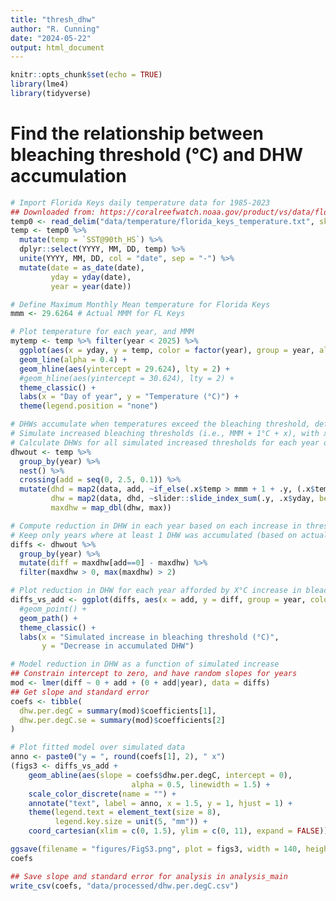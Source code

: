 ```yaml
---
title: "thresh_dhw"
author: "R. Cunning"
date: "2024-05-22"
output: html_document
---
```


```r
knitr::opts_chunk$set(echo = TRUE)
library(lme4)
library(tidyverse)
```

# Find the relationship between bleaching threshold (°C) and DHW accumulation

```r
# Import Florida Keys daily temperature data for 1985-2023
## Downloaded from: https://coralreefwatch.noaa.gov/product/vs/data/florida_keys.txt
temp0 <- read_delim("data/temperature/florida_keys_temperature.txt", skip = 20, trim_ws = TRUE)
temp <- temp0 %>%
  mutate(temp = `SST@90th_HS`) %>%
  dplyr::select(YYYY, MM, DD, temp) %>%
  unite(YYYY, MM, DD, col = "date", sep = "-") %>%
  mutate(date = as_date(date),
         yday = yday(date),
         year = year(date))

# Define Maximum Monthly Mean temperature for Florida Keys
mmm <- 29.6264 # Actual MMM for FL Keys

# Plot temperature for each year, and MMM
mytemp <- temp %>% filter(year < 2025) %>%
  ggplot(aes(x = yday, y = temp, color = factor(year), group = year, alpha = 0.5)) +
  geom_line(alpha = 0.4) +
  geom_hline(aes(yintercept = 29.624), lty = 2) +
  #geom_hline(aes(yintercept = 30.624), lty = 2) +
  theme_classic() +
  labs(x = "Day of year", y = "Temperature (°C)") +
  theme(legend.position = "none")

# DHWs accumulate when temperatures exceed the bleaching threshold, defined as MMM temperature + 1°C
# Simulate increased bleaching thresholds (i.e., MMM + 1°C + x), with x ranging from 0 to 1.5°C of additional increase
# Calculate DHWs for all simulated increased thresholds for each year of real temperature data
dhwout <- temp %>%
  group_by(year) %>%
  nest() %>%
  crossing(add = seq(0, 2.5, 0.1)) %>%
  mutate(dhd = map2(data, add, ~if_else(.x$temp > mmm + 1 + .y, (.x$temp - mmm) / 7, 0)),
         dhw = map2(data, dhd, ~slider::slide_index_sum(.y, .x$yday, before = 84L)),
         maxdhw = map_dbl(dhw, max))

# Compute reduction in DHW in each year based on each increase in threshold
# Keep only years where at least 1 DHW was accumulated (based on actual MMM)
diffs <- dhwout %>%
  group_by(year) %>%
  mutate(diff = maxdhw[add==0] - maxdhw) %>%
  filter(maxdhw > 0, max(maxdhw) > 2)

# Plot reduction in DHW for each year afforded by X°C increase in bleaching threshold
diffs_vs_add <- ggplot(diffs, aes(x = add, y = diff, group = year, color = factor(year))) + 
  #geom_point() +
  geom_path() +
  theme_classic() +
  labs(x = "Simulated increase in bleaching threshold (°C)",
       y = "Decrease in accumulated DHW")

# Model reduction in DHW as a function of simulated increase
## Constrain intercept to zero, and have random slopes for years
mod <- lmer(diff ~ 0 + add + (0 + add|year), data = diffs)
## Get slope and standard error
coefs <- tibble(
  dhw.per.degC = summary(mod)$coefficients[1],
  dhw.per.degC.se = summary(mod)$coefficients[2]
)

# Plot fitted model over simulated data
anno <- paste0("y = ", round(coefs[1], 2), " x")
(figs3 <- diffs_vs_add + 
    geom_abline(aes(slope = coefs$dhw.per.degC, intercept = 0),
                           alpha = 0.5, linewidth = 1.5) +
    scale_color_discrete(name = "") +
    annotate("text", label = anno, x = 1.5, y = 1, hjust = 1) +
    theme(legend.text = element_text(size = 8),
          legend.key.size = unit(5, "mm")) +
    coord_cartesian(xlim = c(0, 1.5), ylim = c(0, 11), expand = FALSE))

ggsave(filename = "figures/FigS3.png", plot = figs3, width = 140, height = 90, units = "mm")
coefs

## Save slope and standard error for analysis in analysis_main
write_csv(coefs, "data/processed/dhw.per.degC.csv")
```

